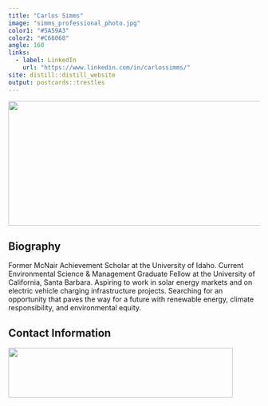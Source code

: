 ```yaml
---
title: "Carlos Simms"
image: "simms_professional_photo.jpg"
color1: "#5A59A3"
color2: "#C66060"
angle: 160
links:
  - label: LinkedIn
    url: "https://www.linkedin.com/in/carlossimms/"
site: distill::distill_website
output: postcards::trestles
---
```


<img style="float: center; padding: 0px 10px 0px 0px;" src="santa_barbara_background_photo.jpg" width="625" height="250"/>

## Biography

Former McNair Achievement Scholar at the University of Idaho. Current Environmental Science & Management Graduate Fellow at the University of California, Santa Barbara. Aspiring to work in solar energy markets and on electric vehicle charging infrastructure projects. Searching for an opportunity that paves the way for a future with renewable energy, climate responsibility, and environmental equity.

## Contact Information

<img style="float: center; padding: 0px 0px 0px 0px;" src="simms_personal_info.jpg" width="450" height="100"/>
